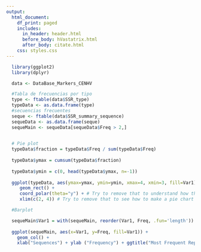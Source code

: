 ```yaml
---
output:
  html_document:
    df_print: paged
    includes:
      in_header: header.html
      before_body: hVastatrix.html
      after_body: citate.html
    css: styles.css
---
```

```r
  library(ggplot2)
  library(dplyr)
```

```r
  data <- DataBase_Markers_CENHV
```

```r
  #Tabla de frecuencias por tipo
  type <- ftable(data$SSR_type)
  typeData <- as.data.frame(type)
  #secuencias frecuentes
  seque <- ftable(data$SSR_summary_sequence)
  sequeData <- as.data.frame(seque)
  sequeMain <- sequeData[sequeData$Freq > 2,]
  
```

```r
  # Pie plot
  typeData$fraction = typeData$Freq / sum(typeData$Freq)
  
  typeData$ymax = cumsum(typeData$fraction)
  
  typeData$ymin = c(0, head(typeData$ymax, n=-1))
  
  ggplot(typeData, aes(ymax=ymax, ymin=ymin, xmax=4, xmin=3, fill=Var1)) +
     geom_rect() +
     coord_polar(theta="y") + # Try to remove that to understand how the chart is built initially
     xlim(c(2, 4)) # Try to remove that to see how to make a pie chart
```

```r
  #Barplot

  sequeMain$Var1 = with(sequeMain, reorder(Var1, Freq, .fun='length'))
  
  ggplot(sequeMain, aes(x=Var1, y=Freq, fill=Var1)) + 
    geom_col() +
    xlab("Sequences") + ylab ("Frequency") + ggtitle("Most Frequent Repeats")
```